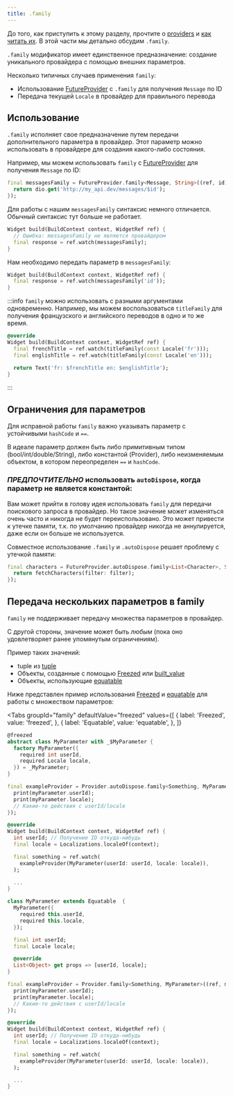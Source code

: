```yaml
---
title: .family
---
```



До того, как приступить к этому разделу, прочтите о [providers](/docs/concepts2/providers) и [как читать их](/docs/concepts/reading).
В этой части мы детально обсудим `.family`.

`.family` модификатор имеет единственное предназначение: создание уникального провайдера
с помощью внешних параметров.

Несколько типичных случаев применения `family`:

- Использование [FutureProvider] с `.family` для получения `Message` по ID
- Передача текущей `Locale` в провайдер для правильного перевода

## Использование

`.family` исполняет свое предназначение путем передачи дополнительного параметра
в провайдер.
Этот параметр можно использовать в провайдере для создания какого-либо состояния.

Например, мы можем использовать `family` с [FutureProvider] для получения
`Message` по ID:

```dart
final messagesFamily = FutureProvider.family<Message, String>((ref, id) async {
  return dio.get('http://my_api.dev/messages/$id');
});
```

Для работы с нашим `messagesFamily` синтаксис немного отличается.
Обычный синтаксис тут больше не работает.

```dart
Widget build(BuildContext context, WidgetRef ref) {
  // Ошибка: messagesFamily не является провайдером
  final response = ref.watch(messagesFamily);
}
```

Нам необходимо передать параметр в `messagesFamily`:

```dart
Widget build(BuildContext context, WidgetRef ref) {
  final response = ref.watch(messagesFamily('id'));
}
```

:::info
`family` можно использовать с разными аргументами одновременно.
Например, мы можем воспользоваться `titleFamily` для получения
французского и английского переводов в одно и то же время.

```dart
@override
Widget build(BuildContext context, WidgetRef ref) {
  final frenchTitle = ref.watch(titleFamily(const Locale('fr')));
  final englishTitle = ref.watch(titleFamily(const Locale('en')));

  return Text('fr: $frenchTitle en: $englishTitle');
}
```

:::

## Ограничения для параметров

Для исправной работы `family` важно указывать параметр с устойчивыми
`hashCode` и `==`.

В идеале параметр должен быть либо примитивным типом (bool/int/double/String),
либо константой (Provider), либо неизменяемым объектом, в котором переопределен
`==` и `hashCode`.

### _ПРЕДПОЧТИТЕЛЬНО_ использовать `autoDispose`, когда параметр не является константой:

Вам может прийти в голову идея использовать `family` для передачи поискового запроса
в провайдер. Но такое значение может изменяться очень часто и никогда не будет
переиспользовано.
Это может привести к утечке памяти, т.к. по умолчанию провайдер никогда не аннулируется,
даже если он больше не используется.

Совместное использование `.family` и `.autoDispose` решает проблему с утечкой памяти:

```dart
final characters = FutureProvider.autoDispose.family<List<Character>, String>((ref, filter) async {
  return fetchCharacters(filter: filter);
});
```

## Передача нескольких параметров в family

`family` не поддерживает передачу множества параметров в провайдер.

С другой стороны, значение может быть _любым_ (пока оно удовлетворяет ранее
упомянутым ограничениям).

Пример таких значений:

- tuple из [tuple](http://pub.dev/packages/tuple)
- Объекты, созданные с помощью [Freezed] или [built_value](https://pub.dev/packages/built_value)
- Объекты, использующие [equatable](https://pub.dev/packages/equatable)

Ниже представлен пример использования [Freezed] и [equatable] для работы
с множеством параметров:

<Tabs
  groupId="family"
  defaultValue="freezed"
  values={[
    { label: 'Freezed', value: 'freezed', },
    { label: 'Equatable', value: 'equatable', },
  ]}
>

<TabItem value="freezed">

```dart
@freezed
abstract class MyParameter with _$MyParameter {
  factory MyParameter({
    required int userId,
    required Locale locale,
  }) = _MyParameter;
}

final exampleProvider = Provider.autoDispose.family<Something, MyParameter>((ref, myParameter) {
  print(myParameter.userId);
  print(myParameter.locale);
  // Какие-то действия с userId/locale
});

@override
Widget build(BuildContext context, WidgetRef ref) {
  int userId; // Получение ID откуда-нибудь
  final locale = Localizations.localeOf(context);

  final something = ref.watch(
    exampleProvider(MyParameter(userId: userId, locale: locale)),
  );

  ...
}
```

</TabItem>
<TabItem value="equatable">

```dart
class MyParameter extends Equatable  {
  MyParameter({
    required this.userId,
    required this.locale,
  });

  final int userId;
  final Locale locale;

  @override
  List<Object> get props => [userId, locale];
}

final exampleProvider = Provider.family<Something, MyParameter>((ref, myParameter) {
  print(myParameter.userId);
  print(myParameter.locale);
  // Какие-то действия с userId/locale
});

@override
Widget build(BuildContext context, WidgetRef ref) {
  int userId; // Получение ID откуда-нибудь
  final locale = Localizations.localeOf(context);

  final something = ref.watch(
    exampleProvider(MyParameter(userId: userId, locale: locale)),
  );

  ...
}
```

</TabItem>
</Tabs>

[freezed]: https://pub.dev/packages/freezed
[equatable]: https://pub.dev/packages/equatable
[futureprovider]: https://pub.dev/documentation/hooks_riverpod/3.0.0-dev.18/hooks_riverpod/FutureProvider-class.html
